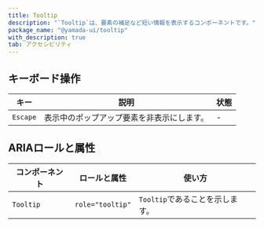 ```yaml
---
title: Tooltip
description: "`Tooltip`は、要素の補足など短い情報を表示するコンポーネントです。"
package_name: "@yamada-ui/tooltip"
with_description: true
tab: アクセシビリティ
---
```


## キーボード操作

| キー     | 説明                                       | 状態 |
| -------- | ------------------------------------------ | ---- |
| `Escape` | 表示中のポップアップ要素を非表示にします。 | -    |

## ARIAロールと属性

| コンポーネント | ロールと属性     | 使い方                          |
| -------------- | ---------------- | ------------------------------- |
| `Tooltip`      | `role="tooltip"` | `Tooltip`であることを示します。 |

